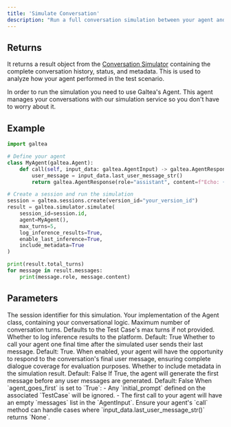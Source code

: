 ```yaml
---
title: 'Simulate Conversation'
description: "Run a full conversation simulation between your agent and a synthetic user using the Galtea SDK."
---
```


## Returns
It returns a result object from the [Conversation Simulator](/concepts/conversation-simulator#simulation-result-structure) containing the complete conversation history, status, and metadata. This is used to analyze how your agent performed in the test scenario.

In order to run the simulation you need to use Galtea's Agent. This agent manages your conversations with our simulation service so you don't have to worry about it.

## Example
```python
import galtea

# Define your agent
class MyAgent(galtea.Agent):
    def call(self, input_data: galtea.AgentInput) -> galtea.AgentResponse:
        user_message = input_data.last_user_message_str()
        return galtea.AgentResponse(role="assistant", content=f"Echo: {user_message}")

# Create a session and run the simulation
session = galtea.sessions.create(version_id="your_version_id")
result = galtea.simulator.simulate(
    session_id=session.id,
    agent=MyAgent(),
    max_turns=5,
    log_inference_results=True,
    enable_last_inference=True,
    include_metadata=True
)

print(result.total_turns)
for message in result.messages:
    print(message.role, message.content)
```

## Parameters

<ResponseField name="session_id" type="str" required>
  The session identifier for this simulation.
</ResponseField>

<ResponseField name="agent" type="Agent" required>
  Your implementation of the Agent class, containing your conversational logic.
</ResponseField>

<ResponseField name="max_turns" type="int">
  Maximum number of conversation turns. Defaults to the Test Case's max turns if not provided.
</ResponseField>

<ResponseField name="log_inference_results" type="bool">
  Whether to log inference results to the platform. Default: True
</ResponseField>

<ResponseField name="enable_last_inference" type="bool">
  Whether to call your agent one final time after the simulated user sends their last message. Default: True.
  When enabled, your agent will have the opportunity to respond to the conversation's final user message, ensuring complete dialogue coverage for evaluation purposes.
</ResponseField>

<ResponseField name="include_metadata" type="bool">
  Whether to include metadata in the simulation result. Default: False
</ResponseField>

<ResponseField name="agent_goes_first" type="bool">
  If True, the agent will generate the first message before any user messages are generated. Default: False
  <Note>
    When `agent_goes_first` is set to `True`:
    - Any `initial_prompt` defined on the associated `TestCase` will be ignored.
    - The first call to your agent will have an empty `messages` list in the `AgentInput`. Ensure your agent's `call` method can handle cases where `input_data.last_user_message_str()` returns `None`.
  </Note>
</ResponseField>